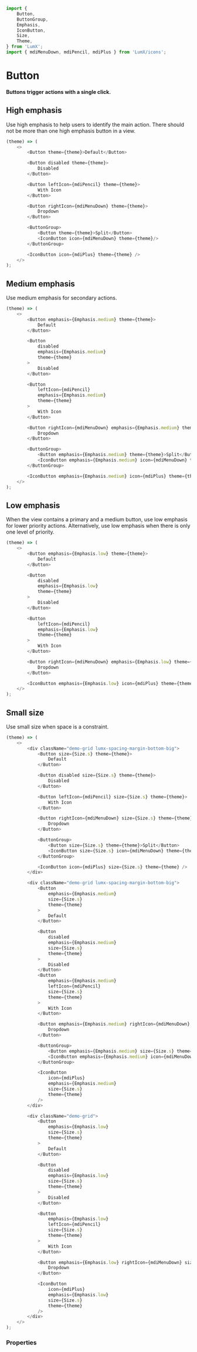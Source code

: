 ```javascript import
import {
    Button,
    ButtonGroup,
    Emphasis,
    IconButton,
    Size,
    Theme,
} from 'LumX';
import { mdiMenuDown, mdiPencil, mdiPlus } from 'LumX/icons';
```

# Button

**Buttons trigger actions with a single click.**

## High emphasis

Use high emphasis to help users to identify the main action.
There should not be more than one high emphasis button in a view.

```javascript jsx withThemeSwitcher
(theme) => (
    <>
        <Button theme={theme}>Default</Button>

        <Button disabled theme={theme}>
            Disabled
        </Button>

        <Button leftIcon={mdiPencil} theme={theme}>
            With Icon
        </Button>

        <Button rightIcon={mdiMenuDown} theme={theme}>
            Dropdown
        </Button>

        <ButtonGroup>
            <Button theme={theme}>Split</Button>
            <IconButton icon={mdiMenuDown} theme={theme}/>
        </ButtonGroup>

        <IconButton icon={mdiPlus} theme={theme} />
    </>
);
```

## Medium emphasis

Use medium emphasis for secondary actions.

```javascript jsx withThemeSwitcher
(theme) => (
    <>
        <Button emphasis={Emphasis.medium} theme={theme}>
            Default
        </Button>

        <Button
            disabled
            emphasis={Emphasis.medium}
            theme={theme}
        >
            Disabled
        </Button>

        <Button
            leftIcon={mdiPencil}
            emphasis={Emphasis.medium}
            theme={theme}
        >
            With Icon
        </Button>

        <Button rightIcon={mdiMenuDown} emphasis={Emphasis.medium} theme={theme}>
            Dropdown
        </Button>

        <ButtonGroup>
            <Button emphasis={Emphasis.medium} theme={theme}>Split</Button>
            <IconButton emphasis={Emphasis.medium} icon={mdiMenuDown} theme={theme}/>
        </ButtonGroup>

        <IconButton emphasis={Emphasis.medium} icon={mdiPlus} theme={theme} />
    </>
);
```

## Low emphasis

When the view contains a primary and a medium button, use low emphasis for lower priority actions.
Alternatively, use low emphasis when there is only one level of priority.

```javascript jsx withThemeSwitcher
(theme) => (
    <>
        <Button emphasis={Emphasis.low} theme={theme}>
            Default
        </Button>

        <Button
            disabled
            emphasis={Emphasis.low}
            theme={theme}
        >
            Disabled
        </Button>

        <Button
            leftIcon={mdiPencil}
            emphasis={Emphasis.low}
            theme={theme}
        >
            With Icon
        </Button>

        <Button rightIcon={mdiMenuDown} emphasis={Emphasis.low} theme={theme}>
            Dropdown
        </Button>

        <IconButton emphasis={Emphasis.low} icon={mdiPlus} theme={theme} />
    </>
);
```

## Small size

Use small size when space is a constraint.

```javascript jsx withThemeSwitcher disableGrid
(theme) => (
    <>
        <div className="demo-grid lumx-spacing-margin-bottom-big">
            <Button size={Size.s} theme={theme}>
                Default
            </Button>

            <Button disabled size={Size.s} theme={theme}>
                Disabled
            </Button>

            <Button leftIcon={mdiPencil} size={Size.s} theme={theme}>
                With Icon
            </Button>

            <Button rightIcon={mdiMenuDown} size={Size.s} theme={theme}>
                Dropdown
            </Button>

            <ButtonGroup>
                <Button size={Size.s} theme={theme}>Split</Button>
                <IconButton size={Size.s} icon={mdiMenuDown} theme={theme}/>
            </ButtonGroup>

            <IconButton icon={mdiPlus} size={Size.s} theme={theme} />
        </div>

        <div className="demo-grid lumx-spacing-margin-bottom-big">
            <Button
                emphasis={Emphasis.medium}
                size={Size.s}
                theme={theme}
            >
                Default
            </Button>

            <Button
                disabled
                emphasis={Emphasis.medium}
                size={Size.s}
                theme={theme}
            >
                Disabled
            </Button>
            <Button
                emphasis={Emphasis.medium}
                leftIcon={mdiPencil}
                size={Size.s}
                theme={theme}
            >
                With Icon
            </Button>

            <Button emphasis={Emphasis.medium} rightIcon={mdiMenuDown} size={Size.s} theme={theme}>
                Dropdown
            </Button>

            <ButtonGroup>
                <Button emphasis={Emphasis.medium} size={Size.s} theme={theme}>Split</Button>
                <IconButton emphasis={Emphasis.medium} icon={mdiMenuDown} size={Size.s} theme={theme}/>
            </ButtonGroup>

            <IconButton
                icon={mdiPlus}
                emphasis={Emphasis.medium}
                size={Size.s}
                theme={theme}
            />
        </div>

        <div className="demo-grid">
            <Button
                emphasis={Emphasis.low}
                size={Size.s}
                theme={theme}
            >
                Default
            </Button>

            <Button
                disabled
                emphasis={Emphasis.low}
                size={Size.s}
                theme={theme}
            >
                Disabled
            </Button>

            <Button
                emphasis={Emphasis.low}
                leftIcon={mdiPencil}
                size={Size.s}
                theme={theme}
            >
                With Icon
            </Button>

            <Button emphasis={Emphasis.low} rightIcon={mdiMenuDown} size={Size.s} theme={theme}>
                Dropdown
            </Button>

            <IconButton
                icon={mdiPlus}
                emphasis={Emphasis.low}
                size={Size.s}
                theme={theme}
            />
        </div>
    </>
);
```


### Properties

<PropTable component="Button" />
